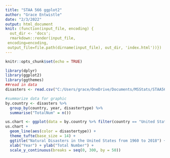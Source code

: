 ```yaml
---
title: "STAA 566 ggplot2"
author: "Grace Entwistle"
date: "2/3/2022"
output: html_document
knit: (function(input_file, encoding) {
  out_dir <- 'docs';
  rmarkdown::render(input_file,
 encoding=encoding,
 output_file=file.path(dirname(input_file), out_dir, 'index.html'))})
---
```



```r
knitr::opts_chunk$set(echo = TRUE)
```

```r
library(dplyr)
library(ggplot2)
library(ggthemes)
##read in data
disasters <- read.csv("C:/Users/grace/OneDrive/Documents/MSStats/STAA566/World Disaster Data 1960-2018.csv")

```


```r
#summarize data for graphic
by.country <- disasters %>% 
  group_by(country, year, disastertype) %>% 
  summarise("TotalNum" = n())
```


```r
us.chart <- ggplot(data = by.country %>% filter(country == "United States"), mapping = aes(x = year, y = TotalNum)) 
us.chart +
  geom_line(aes(color = disastertype)) +
  theme_tufte(base_size = 14) +
  ggtitle("Natural Disasters in the United States from 1960 to 2018") +
  xlab("Year") + ylab("Total Number") +
  scale_y_continuous(breaks = seq(0, 300, by = 50))
```

